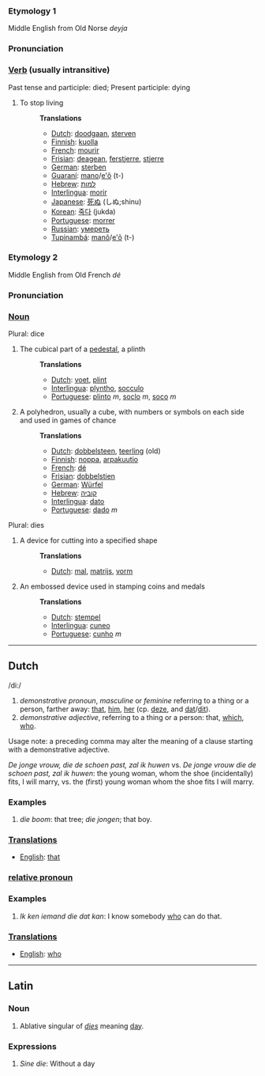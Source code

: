 ===Etymology 1===
Middle English from Old Norse ''deyja''
===Pronunciation===
===[[Verb]] (usually intransitive)===
Past tense and participle: died; Present participle: dying
#To stop living
#:'''Translations'''
#:*[[Dutch]]: [[doodgaan]], [[sterven]]
#:*[[Finnish]]: [[kuolla]]
#:*[[French]]: [[mourir]]
#:*[[Frisian]]: [[deagean]], [[ferstjerre]], [[stjerre]]
#:*[[German]]: [[sterben]]
#:*[[Guaraní]]: [[mano]]/[[e'õ]] (t-)
#:*[[Hebrew]]: [[למות]]
#:*[[Interlingua]]: [[morir]]
#:*[[Japanese]]: [[死ぬ]] (しぬ;shinu)
#:*[[Korean]]: [[죽다]] (jukda)
#:*[[Portuguese]]: [[morrer]]
#:*[[Russian]]: [[умереть]]
#:*[[Tupinambá]]: [[manõ]]/[[e'õ]] (t-)

===Etymology 2===
Middle English from Old French ''dé''
===Pronunciation===
===[[Noun]]===
Plural: dice
#The cubical part of a [[pedestal]], a plinth
#:'''Translations'''
#:*[[Dutch]]: [[voet]], [[plint]]
#:*[[Interlingua]]: [[plyntho]], [[socculo]]
#:*[[Portuguese]]: [[plinto]] ''m'', [[soclo]] ''m'', [[soco]] ''m''
#A polyhedron, usually a cube, with numbers or symbols on each side and used in games of chance
#:'''Translations'''
#:*[[Dutch]]: [[dobbelsteen]], [[teerling]] (old)
#:*[[Finnish]]: [[noppa]], [[arpakuutio]]
#:*[[French]]: [[dé]]
#:*[[Frisian]]: [[dobbelstien]]
#:*[[German]]: [[Würfel]]
#:*[[Hebrew]]: [[קוביה]]
#:*[[Interlingua]]: [[dato]]
#:*[[Portuguese]]: [[dado]] ''m''

Plural: dies
#A device for cutting into a specified shape
#:'''Translations'''
#:*[[Dutch]]: [[mal]], [[matrijs]], [[vorm]]
#An embossed device used in stamping coins and medals
#:'''Translations'''
#:*[[Dutch]]: [[stempel]]
#:*[[Interlingua]]: [[cuneo]]
#:*[[Portuguese]]: [[cunho]] ''m''

----
== Dutch ==

/di:/

# ''demonstrative pronoun'', ''masculine'' or ''feminine'' referring to a thing or a person, farther away: [[that]], [[him]], [[her]] (cp. [[deze]], and [[dat]]/[[dit]]).
# ''demonstrative adjective'', referring to a thing or a person: that, [[which]], [[who]].

Usage note: a preceding comma may alter the meaning of a clause starting with a demonstrative adjective.

''De jonge vrouw, die de schoen past, zal ik huwen'' vs. ''De jonge vrouw die de schoen past, zal ik huwen'': the young woman, whom the shoe (incidentally) fits, I will marry, vs. the (first) young woman whom the shoe fits I will marry.

=== Examples ===

# ''die boom'': that tree; ''die jongen''; that boy.

===[[Translation]]s===

*[[English]]: [[that]]

===[[relative pronoun]]===

=== Examples ===

# ''Ik ken iemand die dat kan'': I know somebody [[who]] can do that.

===[[Translation]]s===

*[[English]]: [[who]]

----
==Latin==
===Noun===
#Ablative singular of ''[[dies]]'' meaning [[day]].

===Expressions===
#''Sine die'': Without a day